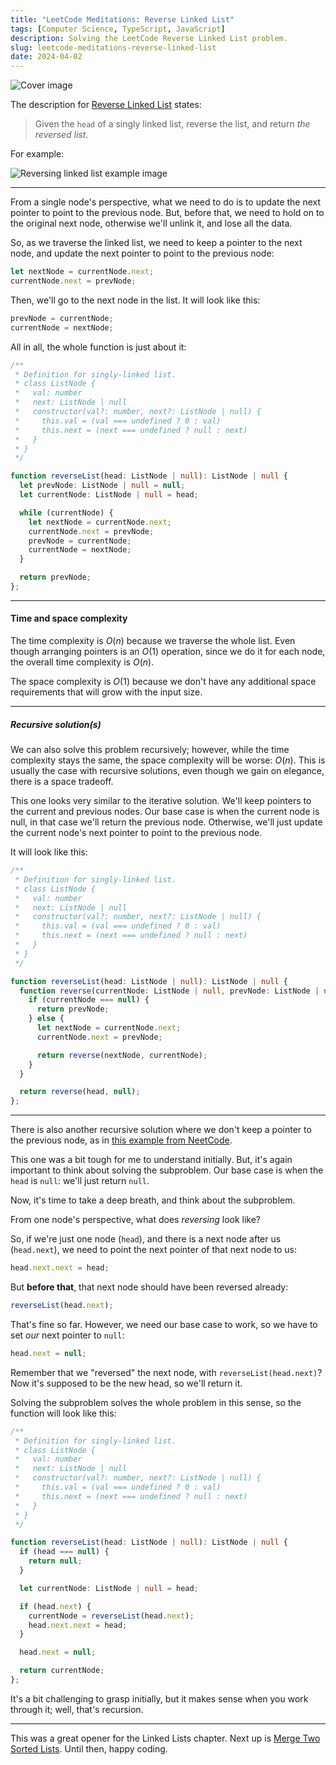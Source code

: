 ```yaml
---
title: "LeetCode Meditations: Reverse Linked List"
tags: [Computer Science, TypeScript, JavaScript]
description: Solving the LeetCode Reverse Linked List problem.
slug: leetcode-meditations-reverse-linked-list
date: 2024-04-02
---
```


![Cover image](/blog/post-images/2024-04-02/24-lm.png)

The description for [Reverse Linked List](https://leetcode.com/problems/reverse-linked-list) states:

> Given the `head` of a singly linked list, reverse the list, and return _the reversed list_.

For example:

![Reversing linked list example image](https://assets.leetcode.com/uploads/2021/02/19/rev1ex1.jpg)

---

From a single node's perspective, what we need to do is to update the next pointer to point to the previous node. But, before that, we need to hold on to the original next node, otherwise we'll unlink it, and lose all the data.

So, as we traverse the linked list, we need to keep a pointer to the next node, and update the next pointer to point to the previous node:

```ts
let nextNode = currentNode.next;
currentNode.next = prevNode;
```

Then, we'll go to the next node in the list. It will look like this:

```ts
prevNode = currentNode;
currentNode = nextNode;
```

All in all, the whole function is just about it:

```ts
/**
 * Definition for singly-linked list.
 * class ListNode {
 *   val: number
 *   next: ListNode | null
 *   constructor(val?: number, next?: ListNode | null) {
 *     this.val = (val === undefined ? 0 : val)
 *     this.next = (next === undefined ? null : next)
 *   }
 * }
 */

function reverseList(head: ListNode | null): ListNode | null {
  let prevNode: ListNode | null = null;
  let currentNode: ListNode | null = head;

  while (currentNode) {
    let nextNode = currentNode.next;
    currentNode.next = prevNode;
    prevNode = currentNode;
    currentNode = nextNode;
  }

  return prevNode;
};
```

---

#### Time and space complexity

The time complexity is $O(n)$ because we traverse the whole list. Even though arranging pointers is an $O(1)$ operation, since we do it for each node, the overall time complexity is $O(n)$.

The space complexity is $O(1)$ because we don't have any additional space requirements that will grow with the input size.

---

##### Recursive solution(s)

We can also solve this problem recursively; however, while the time complexity stays the same, the space complexity will be worse: $O(n)$.
This is usually the case with recursive solutions, even though we gain on elegance, there is a space tradeoff.

This one looks very similar to the iterative solution. We'll keep pointers to the current and previous nodes. Our base case is when the current node is null, in that case we'll return the previous node. Otherwise, we'll just update the current node's next pointer to point to the previous node.

It will look like this:

```ts
/**
 * Definition for singly-linked list.
 * class ListNode {
 *   val: number
 *   next: ListNode | null
 *   constructor(val?: number, next?: ListNode | null) {
 *     this.val = (val === undefined ? 0 : val)
 *     this.next = (next === undefined ? null : next)
 *   }
 * }
 */

function reverseList(head: ListNode | null): ListNode | null {
  function reverse(currentNode: ListNode | null, prevNode: ListNode | null) {
    if (currentNode === null) {
      return prevNode;
    } else {
      let nextNode = currentNode.next;
      currentNode.next = prevNode;

      return reverse(nextNode, currentNode);
    }
  }

  return reverse(head, null);
};
```

---

There is also another recursive solution where we don't keep a pointer to the previous node, as in [this example from NeetCode](https://youtu.be/G0_I-ZF0S38?si=ab7zCuMXFTNXUAV_&t=289).

This one was a bit tough for me to understand initially.
But, it's again important to think about solving the subproblem. 
Our base case is when the `head` is `null`: we'll just return `null`.

Now, it's time to take a deep breath, and think about the subproblem.

From one node's perspective, what does _reversing_ look like?

So, if we're just one node (`head`), and there is a next node after us (`head.next`), we need to point the next pointer of that next node to us:

```ts
head.next.next = head;
```

But **before that**, that next node should have been reversed already:

```ts
reverseList(head.next);
```

That's fine so far. However, we need our base case to work, so we have to set _our_ next pointer to `null`:

```ts
head.next = null;
```

Remember that we "reversed" the next node, with `reverseList(head.next)`? Now it's supposed to be the new head, so we'll return it.

Solving the subproblem solves the whole problem in this sense, so the function will look like this:

```ts
/**
 * Definition for singly-linked list.
 * class ListNode {
 *   val: number
 *   next: ListNode | null
 *   constructor(val?: number, next?: ListNode | null) {
 *     this.val = (val === undefined ? 0 : val)
 *     this.next = (next === undefined ? null : next)
 *   }
 * }
 */

function reverseList(head: ListNode | null): ListNode | null {
  if (head === null) {
    return null;
  }

  let currentNode: ListNode | null = head;

  if (head.next) {
    currentNode = reverseList(head.next);
    head.next.next = head;
  }

  head.next = null;

  return currentNode;
};
```

It's a bit challenging to grasp initially, but it makes sense when you work through it; well, that's recursion.

---

This was a great opener for the Linked Lists chapter. Next up is [Merge Two Sorted Lists](https://leetcode.com/problems/merge-two-sorted-lists). Until then, happy coding.
